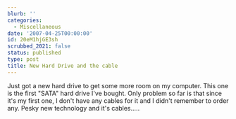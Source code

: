 ```yaml
---
blurb: ''
categories:
  - Miscellaneous
date: '2007-04-25T00:00:00'
id: 20eM1hjGE3sh
scrubbed_2021: false
status: published
type: post
title: New Hard Drive and the cable
---
```


Just got a new hard drive to get some more room on my computer.
This one is the first "SATA" hard drive I've bought. Only problem
so far is that since it's my first one, I don't have any cables for
it and I didn't remember to order any. Pesky new technology and
it's cables.....
